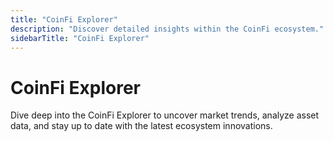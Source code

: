 ```yaml
---
title: "CoinFi Explorer"
description: "Discover detailed insights within the CoinFi ecosystem."
sidebarTitle: "CoinFi Explorer"
---
```


# CoinFi Explorer

Dive deep into the CoinFi Explorer to uncover market trends, analyze asset data, and stay up to date with the latest ecosystem innovations. 